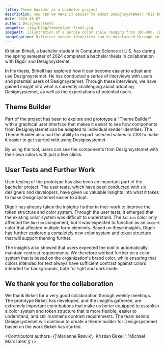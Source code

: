 ```yaml
---
title: Theme Builder as a bachelor project
description: How can we make it easier to adopt Designsystemet? This has been explored in a bachelor thesis!
date: 2024-06-07
author: Designsystemet
imageSrc: /img/blog/temavelger-front.png
imageAlt: Illustration of a purple color scale ranging from 100-900. In the middle of the scale it says "Choose color"
imageCaption: Different sender identities can be maintained through colors, fonts, and shapes, but how can we best adapt Designsystemet for this?
---
```


Kristian Birkeli, a bachelor student in Computer Science at UiS, has during the spring semester of 2024 completed a bachelor thesis in collaboration with Digdir and Designsystemet.

In his thesis, Birkeli has explored how it can become easier to adopt and use Designsystemet. He has conducted a series of interviews with users and potential users of Designsystemet. Through these interviews, we have gained insight into what is currently challenging about adopting Designsystemet, as well as the expectations of potential users.

## Theme Builder

Part of the project has been to explore and prototype a "Theme Builder" with a graphical user interface that makes it easier to see how components from Designsystemet can be adapted to individual sender identities. The Theme Builder also had the ability to export selected values to CSS to make it easier to get started with using Designsystemet.

<ResponsiveIframe
  src='/img/blog/temavelger-prototype-1.mp4'
  title='Screen recording from the prototype. The video shows the user changing a color and the components being affected immediately.'
  frameBorder='0'
  allow='autoplay; fullscreen; picture-in-picture'
  allowFullScreen
  aspectRatio='16-9'
/>

By using the tool, users can see the components from Designsystemet with their own colors with just a few clicks.

## User Tests and Further Work

User testing of the prototype has also been an important part of the bachelor project. The user tests, which have been conducted with six designers and developers, have given us valuable insights into what it takes to make Designsystemet easier to adopt.

Digdir has already taken the insights further in their work to improve the token structure and color system. Through the user tests, it emerged that the existing color system was difficult to understand. The `Action` color only affected the `Button` component, but it was expected to function as an `accent` color that affected multiple form elements. Based on these insights, Digdir has further explored a completely new color system and token structure that will support theming further.

The insights also showed that users expected the tool to automatically maintain contrast requirements. We therefore worked further on a color system that is based on the organization's brand color, while ensuring that colors intended for text always have sufficient contrast against colors intended for backgrounds, both for light and dark mode.

## We thank you for the collaboration

We thank Birkeli for a very good collaboration through weekly meetings. The prototype Birkeli has developed, and the insights gathered, are extremely important contributions that make us better equipped to establish a color system and token structure that is more flexible, easier to understand, and still maintains contrast requirements. The team behind Designsystemet will continue to create a theme builder for Designsystemet based on the work Birkeli has started.

<Contributors
  authors={['Marianne Røsvik', 'Kristian Birkeli', 'Michael Marszalek']}
/>
